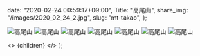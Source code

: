 
  date: "2020-02-24 00:59:17+09:00",
  Title: "高尾山",
  share_img: "/images/2020_02_24_2.jpg",
  slug: "mt-takao",
};

![高尾山](/images/2020_02_24_1.jpg)
![高尾山](/images/2020_02_24_2.jpg)
![高尾山](/images/2020_02_24_3.jpg)
![高尾山](/images/2020_02_24_4.jpg)
![高尾山](/images/2020_02_24_5.jpg)
![高尾山](/images/2020_02_24_6.jpg)
![高尾山](/images/2020_02_24_7.jpg)

  <>
    <Head>
      <title>{meta.Title} | 異郷好実</title>
    </Head>
    <PostLayout meta={meta}>{children}</PostLayout>
  </>
);

